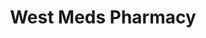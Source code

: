 ---
title: West Meds Pharmacy
image: ../images/west-meds.png
featured: false
tags:
    - pharmacy
description: Your local pharmacy. Free delivery. Medications, immunizations. 
link: https://www.westmedsrx.com/
instagram: https://www.instagram.com/westmedsrx/
phone: tel:313-914-2541
apple: https://maps.apple.com/?address=22361+W+Village+Dr%2C+Ste+103%2C+Dearborn%2C+MI+48124%2C+United+States&auid=13221583628578245465&ll=42.3037528%2C-83.2499982&lsp=9902&q=West+Meds+Pharmacy
google: https://maps.app.goo.gl/Hb7kXkp7GaW6YPia8
hours:
    sunday: Closed
    monday: 9am - 6pm
    tuesday: 9am - 6pm
    wednesday: 9am - 6pm
    thursday: 9am - 6pm
    friday: 9am - 6pm
    saturday: 10am - 1pm
---
